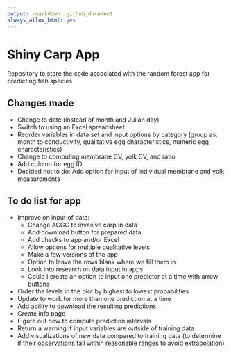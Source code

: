 ```yaml
---
output: rmarkdown::github_document
always_allow_html: yes
---
```


# Shiny Carp App

Repository to store the code associated with the random forest app for predicting fish species

## Changes made

- Change to date (instead of month and Julian day)
- Switch to using an Excel spreadsheet
- Reorder variables in data set and input options by category (group as: month to conductivity, qualitative egg characteristics, numeric egg characteristics)
- Change to computing membrane CV, yolk CV, and ratio
- Add column for egg ID
- Decided not to do: Add option for input of individual membrane and yolk measurements

## To do list for app

- Improve on input of data:
  - Change ACGC to invasive carp in data
  - Add download button for prepared data
  - Add checks to app and/or Excel
  - Allow options for multiple qualitative levels
  - Make a few versions of the app
  - Option to leave the rows blank where we fill them in
  - Look into research on data input in apps
  - Could I create an option to input one predictor at a time with arrow buttons
- Order the levels in the plot by highest to lowest probabilities
- Update to work for more than one prediction at a time 
- Add ability to download the resulting predictions
- Create info page
- Figure out how to compute prediction intervals
- Return a warning if input variables are outside of training data
- Add visualizations of new data compared to training data (to determine if their observations fall within reasonable ranges to avoid extrapolation)